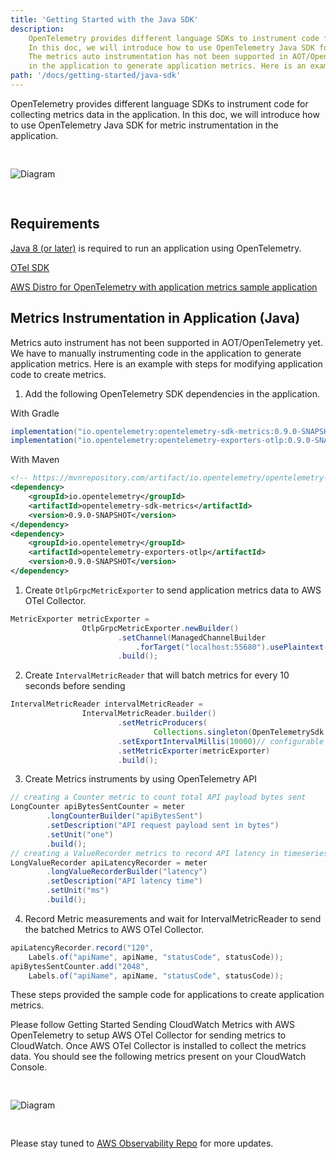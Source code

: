 ```yaml
---
title: 'Getting Started with the Java SDK'
description:
    OpenTelemetry provides different language SDKs to instrument code for collecting metrics data in the application.
    In this doc, we will introduce how to use OpenTelemetry Java SDK for metric instrumentation in the application...
    The metrics auto instrumentation has not been supported in AOT/OpenTelemetry yet. We have to manually instrument code
    in the application to generate application metrics. Here is an example with steps for applications to create metrics...
path: '/docs/getting-started/java-sdk'
---
```



OpenTelemetry provides different language SDKs to instrument code for collecting metrics data in the application.
In this doc, we will introduce how to use OpenTelemetry Java SDK for metric instrumentation in the application.

<img src={img1} alt="Diagram" style="margin: 30px 0;" />

<SectionSeparator />

## Requirements

[Java 8 (or later)](https://adoptopenjdk.net/) is required to run an application using OpenTelemetry.

[OTel SDK](https://github.com/open-telemetry/opentelemetry-java)

[AWS Distro for OpenTelemetry with application metrics sample application](https://github.com/aws-observability/aws-otel-test-framework/blob/terraform/sample-apps/java-sdk-emitter/src/main/java/com/amazon/aocagent/MetricEmitter.java)

<SectionSeparator />

## Metrics Instrumentation in Application (Java)

Metrics auto instrument has not been supported in AOT/OpenTelemetry yet. We have to manually instrumenting code in the application to generate application metrics.
Here is an example with steps for modifying application code to create metrics.

1. Add the following OpenTelemetry SDK dependencies in the application.

With Gradle
```java
implementation("io.opentelemetry:opentelemetry-sdk-metrics:0.9.0-SNAPSHOT")
implementation("io.opentelemetry:opentelemetry-exporters-otlp:0.9.0-SNAPSHOT")
```

With Maven
```xml
<!-- https://mvnrepository.com/artifact/io.opentelemetry/opentelemetry-sdk-metrics -->
<dependency>
    <groupId>io.opentelemetry</groupId>
    <artifactId>opentelemetry-sdk-metrics</artifactId>
    <version>0.9.0-SNAPSHOT</version>
</dependency>
<dependency>
    <groupId>io.opentelemetry</groupId>
    <artifactId>opentelemetry-exporters-otlp</artifactId>
    <version>0.9.0-SNAPSHOT</version>
</dependency>
```

1. Create `OtlpGrpcMetricExporter` to send application metrics data to AWS OTel Collector.
```java
MetricExporter metricExporter =
                OtlpGrpcMetricExporter.newBuilder()
                        .setChannel(ManagedChannelBuilder
                            .forTarget("localhost:55680").usePlaintext().build())
                        .build();
```

2. Create `IntervalMetricReader` that will batch metrics for every 10 seconds before sending
```java
IntervalMetricReader intervalMetricReader =
                IntervalMetricReader.builder()
                        .setMetricProducers(
                                Collections.singleton(OpenTelemetrySdk.getMeterProvider().getMetricProducer()))
                        .setExportIntervalMillis(10000)// configurable interval
                        .setMetricExporter(metricExporter)
                        .build();
```

3. Create Metrics instruments by using OpenTelemetry API
```java
// creating a Counter metric to count total API payload bytes sent
LongCounter apiBytesSentCounter = meter
        .longCounterBuilder("apiBytesSent")
        .setDescription("API request payload sent in bytes")
        .setUnit("one")
        .build();
// creating a ValueRecorder metrics to record API latency in timeseries
LongValueRecorder apiLatencyRecorder = meter
        .longValueRecorderBuilder("latency")
        .setDescription("API latency time")
        .setUnit("ms")
        .build();
```

4. Record Metric measurements and wait for IntervalMetricReader to send the batched Metrics to AWS OTel Collector.
```java
apiLatencyRecorder.record("120",
    Labels.of("apiName", apiName, "statusCode", statusCode));
apiBytesSentCounter.add("2048",
    Labels.of("apiName", apiName, "statusCode", statusCode));
```

These steps provided the sample code for applications to create application metrics.

Please follow <Link to="/docs/getting-started/cloudwatch-metrics">Getting Started Sending CloudWatch Metrics with AWS OpenTelemetry</Link>
 to setup AWS OTel Collector for sending metrics to CloudWatch. Once AWS OTel Collector is installed to collect the metrics data.
 You should see the following metrics present on your CloudWatch Console.

<img src={img2} alt="Diagram" style="margin: 30px 0;" />

Please stay tuned to [AWS Observability Repo](https://github.com/aws-observability) for more updates.